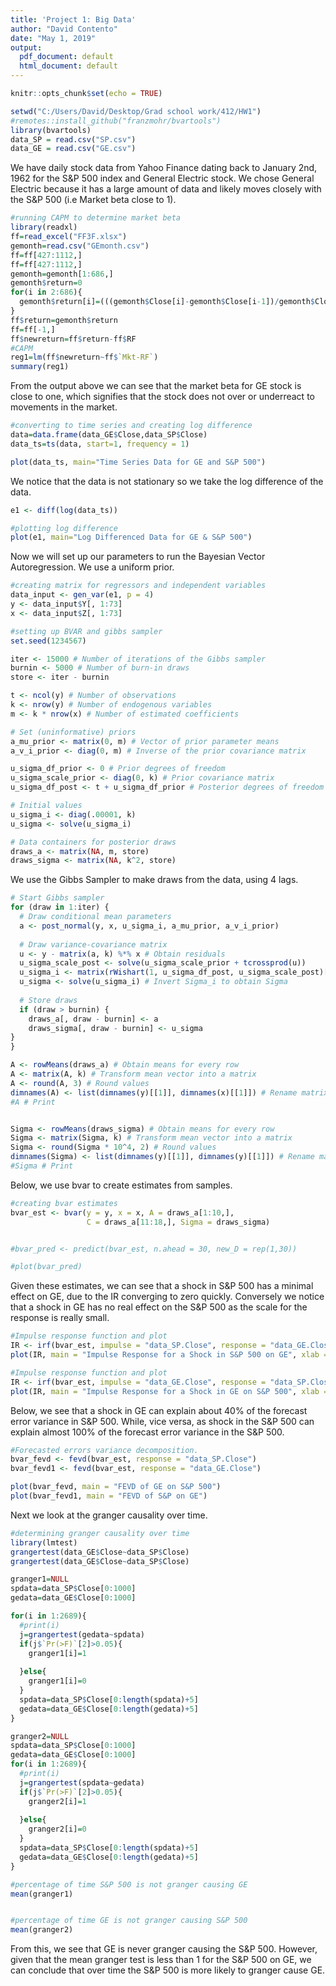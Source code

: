 ---
title: 'Project 1: Big Data'
author: "David Contento"
date: "May 1, 2019"
output:
  pdf_document: default
  html_document: default
---

```{r setup, include=FALSE}
knitr::opts_chunk$set(echo = TRUE)
```

```{r}
setwd("C:/Users/David/Desktop/Grad school work/412/HW1")
#remotes::install_github("franzmohr/bvartools")
library(bvartools)
data_SP = read.csv("SP.csv")
data_GE = read.csv("GE.csv")
```

We have daily stock data from Yahoo Finance dating back to January 2nd, 1962 for the S&P 500 index and General Electric stock. We chose General Electric because it has a large amount of data and likely moves closely with the S&P 500 (i.e Market beta close to 1).
```{r}
#running CAPM to determine market beta
library(readxl)
ff=read_excel("FF3F.xlsx")
gemonth=read.csv("GEmonth.csv")
ff=ff[427:1112,]
ff=ff[427:1112,]
gemonth=gemonth[1:686,]
gemonth$return=0
for(i in 2:686){
  gemonth$return[i]=(((gemonth$Close[i]-gemonth$Close[i-1])/gemonth$Close[i-1])*100)
}
ff$return=gemonth$return
ff=ff[-1,]
ff$newreturn=ff$return-ff$RF
#CAPM
reg1=lm(ff$newreturn~ff$`Mkt-RF`)
summary(reg1)
```

From the output above we can see that the market beta for GE stock is close to one, which signifies that the stock does not over or underreact to movements in the market.

```{r}
#converting to time series and creating log difference 
data=data.frame(data_GE$Close,data_SP$Close)
data_ts=ts(data, start=1, frequency = 1)

plot(data_ts, main="Time Series Data for GE and S&P 500")
```

We notice that the data is not stationary so we take the log difference of the data.
```{r}

e1 <- diff(log(data_ts))

#plotting log difference 
plot(e1, main="Log Differenced Data for GE & S&P 500")

```

Now we will set up our parameters to run the Bayesian Vector Autoregression. We use a uniform prior.

```{r}

#creating matrix for regressors and independent variables
data_input <- gen_var(e1, p = 4)
y <- data_input$Y[, 1:73]
x <- data_input$Z[, 1:73]
```


```{r}
#setting up BVAR and gibbs sampler
set.seed(1234567)

iter <- 15000 # Number of iterations of the Gibbs sampler
burnin <- 5000 # Number of burn-in draws
store <- iter - burnin

t <- ncol(y) # Number of observations
k <- nrow(y) # Number of endogenous variables
m <- k * nrow(x) # Number of estimated coefficients

# Set (uninformative) priors
a_mu_prior <- matrix(0, m) # Vector of prior parameter means
a_v_i_prior <- diag(0, m) # Inverse of the prior covariance matrix

u_sigma_df_prior <- 0 # Prior degrees of freedom
u_sigma_scale_prior <- diag(0, k) # Prior covariance matrix
u_sigma_df_post <- t + u_sigma_df_prior # Posterior degrees of freedom

# Initial values
u_sigma_i <- diag(.00001, k)
u_sigma <- solve(u_sigma_i)

# Data containers for posterior draws
draws_a <- matrix(NA, m, store)
draws_sigma <- matrix(NA, k^2, store)

```

We use the Gibbs Sampler to make draws from the data, using 4 lags.
```{r}
# Start Gibbs sampler
for (draw in 1:iter) {
  # Draw conditional mean parameters
  a <- post_normal(y, x, u_sigma_i, a_mu_prior, a_v_i_prior)
  
  # Draw variance-covariance matrix
  u <- y - matrix(a, k) %*% x # Obtain residuals
  u_sigma_scale_post <- solve(u_sigma_scale_prior + tcrossprod(u))
  u_sigma_i <- matrix(rWishart(1, u_sigma_df_post, u_sigma_scale_post)[,, 1], k)
  u_sigma <- solve(u_sigma_i) # Invert Sigma_i to obtain Sigma
  
  # Store draws
  if (draw > burnin) {
    draws_a[, draw - burnin] <- a
    draws_sigma[, draw - burnin] <- u_sigma
}
}
```

```{r,include=FALSE}

A <- rowMeans(draws_a) # Obtain means for every row
A <- matrix(A, k) # Transform mean vector into a matrix
A <- round(A, 3) # Round values
dimnames(A) <- list(dimnames(y)[[1]], dimnames(x)[[1]]) # Rename matrix dimensions
#A # Print


Sigma <- rowMeans(draws_sigma) # Obtain means for every row
Sigma <- matrix(Sigma, k) # Transform mean vector into a matrix
Sigma <- round(Sigma * 10^4, 2) # Round values
dimnames(Sigma) <- list(dimnames(y)[[1]], dimnames(y)[[1]]) # Rename matrix dimensions
#Sigma # Print
```

Below, we use bvar to create estimates from samples.
```{r}

#creating bvar estimates
bvar_est <- bvar(y = y, x = x, A = draws_a[1:10,],
                 C = draws_a[11:18,], Sigma = draws_sigma)


#bvar_pred <- predict(bvar_est, n.ahead = 30, new_D = rep(1,30))

#plot(bvar_pred)
```

Given these estimates, we can see that a shock in S&P 500 has a minimal effect on GE, due to the IR converging to zero quickly. Conversely we notice that a shock in GE has no real effect on the S&P 500 as the scale for the response is really small.


```{r}
#Impulse response function and plot 
IR <- irf(bvar_est, impulse = "data_SP.Close", response = "data_GE.Close", n.ahead = 8)
plot(IR, main = "Impulse Response for a Shock in S&P 500 on GE", xlab = "Period", ylab = "Response")

#Impulse response function and plot 
IR <- irf(bvar_est, impulse = "data_GE.Close", response = "data_SP.Close", n.ahead = 8)
plot(IR, main = "Impulse Response for a Shock in GE on S&P 500", xlab = "Period", ylab = "Response")
```

Below, we see that a shock in GE can explain about 40% of the forecast error variance in S&P 500. While, vice versa, as shock in the S&P 500 can explain almost 100% of the forecast error variance in the S&P 500. 

```{r}
#Forecasted errors variance decomposition.
bvar_fevd <- fevd(bvar_est, response = "data_SP.Close")
bvar_fevd1 <- fevd(bvar_est, response = "data_GE.Close")

plot(bvar_fevd, main = "FEVD of GE on S&P 500")
plot(bvar_fevd1, main = "FEVD of S&P on GE")
```
Next we look at the granger causality over time.
```{r,message=F,warning=F}
#determining granger causality over time
library(lmtest)
grangertest(data_GE$Close~data_SP$Close)
grangertest(data_GE$Close~data_SP$Close)

granger1=NULL
spdata=data_SP$Close[0:1000]
gedata=data_GE$Close[0:1000]

for(i in 1:2689){
  #print(i)
  j=grangertest(gedata~spdata)
  if(j$`Pr(>F)`[2]>0.05){
    granger1[i]=1
    
  }else{
    granger1[i]=0
  }
  spdata=data_SP$Close[0:length(spdata)+5]
  gedata=data_GE$Close[0:length(gedata)+5]
}

granger2=NULL
spdata=data_SP$Close[0:1000]
gedata=data_GE$Close[0:1000]
for(i in 1:2689){
  #print(i)
  j=grangertest(spdata~gedata)
  if(j$`Pr(>F)`[2]>0.05){
    granger2[i]=1
    
  }else{
    granger2[i]=0
  }
  spdata=data_SP$Close[0:length(spdata)+5]
  gedata=data_GE$Close[0:length(gedata)+5]
}

#percentage of time S&P 500 is not granger causing GE
mean(granger1)


#percentage of time GE is not granger causing S&P 500
mean(granger2)
```
From this, we see that GE is never granger causing the S&P 500. However, given that the mean granger test is less than 1 for the S&P 500 on GE, we can conclude that over time the S&P 500 is more likely to granger cause GE.















